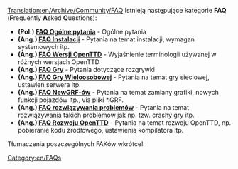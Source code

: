 [[Translation:en/Archive/Community/FAQ]]
{{pl/Manual/Spis treści}}
Istnieją następujące kategorie '''FAQ''' ('''F'''requently '''A'''sked '''Q'''uestions):

*'''(Pol.) [[en/Manual/FAQ general questions|FAQ Ogólne pytania]]''' - Ogólne pytania
*'''(Ang.) [[en/Archive/Manual/Installation FAQ|FAQ Instalacji]]''' - Pytania na temat instalacji, wymagań systemowych itp.
*'''(Ang.) [[en/Archive/Community/FAQ OpenTTD versions|FAQ Wersji OpenTTD]]''' - Wyjaśnienie terminologii używanej w różnych wersjach OpenTTD
*'''(Ang.) [[en/Manual/FAQ gameplay|FAQ Gry]]''' - Pytania dotyczące rozgrywki
*'''(Ang.) [[en/Manual/FAQ multiplayer|FAQ Gry Wieloosobowej]]''' - Pytania na temat gry sieciowej, ustawień serwera itp.
*'''(Ang.) [[en/Archive/Community/NewGRF FAQ|FAQ NewGRF-ów]]''' - Pytania na temat zamiany grafiki, nowych funkcji pojazdów itp., via pliki *.GRF.
*'''(Ang.) [[en/Archive/Community/FAQ troubleshooting|FAQ rozwiązywania problemów]]''' - Pytania na temat rozwiązywania takich problemów jak np. tzw. crashy gry itp.
*'''(Ang.) [[en/Development/FAQ development|FAQ Rozwoju OpenTTD]]''' - Pytania na temat rozwoju OpenTTD, np. pobieranie kodu źródłowego, ustawienia kompilatora itp.

Tłumaczenia poszczególnych FAKów wkrótce!

[[Category:en/FAQs]]